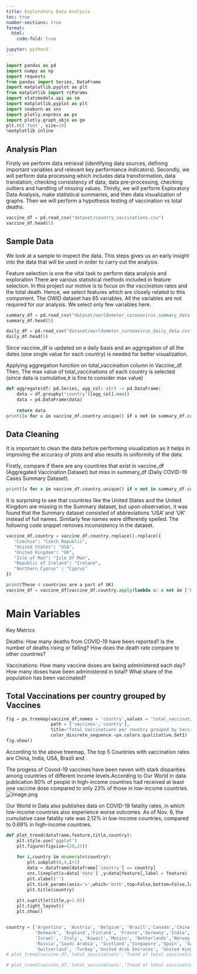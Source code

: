 ```yaml
---
title: Exploratory Data Analysis 
toc: true
number-sections: true
format:
  html:
    code-fold: true

jupyter: python3
---
```


```python

import pandas as pd
import numpy as np
import requests
from pandas import Series, DataFrame
import matplotlib.pyplot as plt
from matplotlib import rcParams
import statsmodels.api as sm
import matplotlib.pyplot as plt
import seaborn as sns
import plotly.express as px
import plotly.graph_objs as go
plt.rc('font', size=10)  
%matplotlib inline
```

## Analysis Plan 

Firstly we perform data retrieval (identifying data sources, defining important variables and relevant key performance indicators). Secondly, we will perform data processing which includes data transformation, data translation, checking consistency of data, data pre-processing, checking outliers and handling of missing values. Thirdly, we will perform Exploratory Data Analysis, make statistical summaries, and then data visualization of graphs. Then we will perform a hypothesis testing of vaccination  vs total deaths.

```python
vaccine_df = pd.read_csv("dataset/country_vaccinations.csv")
vaccine_df.head(5)
```

## Sample Data

We look at a sample to inspect the data. This steps gives us an early insight into the data that will be used in order to carry out the analysis.

Feature selection is one the vital task to perform data analysis and exploration There are various statistical methods included in feature selection. In this project our motive is to focus on the vsccinstion rates and the total death. Hence, we select features which are closely related to this component. The OWID dataset has 65 variables. All the variables are not required for our analysis. We select only few variables here.

```python
summary_df = pd.read_csv("dataset/worldometer_coronavirus_summary_data.csv")
summary_df.head(5)
```


```python
daily_df = pd.read_csv("dataset/worldometer_coronavirus_daily_data.csv")
daily_df.head(5)
```


Since vaccine_df is updated on a daily basis and an aggregation of all the dates (one single value for each country) is needed for better visualization. 

Applying aggregation function on total_vaccination column in Vaccine_df. Then, The max value of total_vaccinations of each country is selected (since data is cumulative,it is fine to consider max value)


```python
def aggregate(df: pd.Series, agg_col: str) -> pd.DataFrame:
    data = df.groupby("country")[agg_col].max()
    data = pd.DataFrame(data)
    
    return data
print([x for x in vaccine_df.country.unique() if x not in summary_df.country.unique()])
```

## Data Cleaning
It is important to clean the data before performing visualization as it helps in improving the accuracy of plots and also results in uniformity of the data.

Firstly, compare if there are any countries that exist in vaccine_df (Aggregated Vaccination Dataset) but miss in summary_df (Daily COVID-19 Cases Summary Dataset).


```python
print([x for x in vaccine_df.country.unique() if x not in summary_df.country.unique()])
```


 It is surprising to see that countries like the United States and the United Kingdom are missing in the Summary dataset, but upon observation, it was found that the Summary dataset consisted of abbreviations 'USA' and 'UK' instead of full names. Similarly few names were differently spelled. The following code snippet removes inconsistency in the dataset.


 ```python
 vaccine_df.country = vaccine_df.country.replace().replace({
    "Czechia": "Czech Republic", 
    "United States": "USA", 
    "United Kingdom": "UK", 
    "Isle of Man": "Isle Of Man",
    "Republic of Ireland": "Ireland",
    "Northern Cyprus" : "Cyprus"
})

print(These 4 countries are a part of UK)
vaccine_df = vaccine_df[vaccine_df.country.apply(lambda x: x not in ['England', 'Scotland', 'Wales', 'Northern Ireland'])]

```


# Main Variables
Key Metrics 

Deaths: How many deaths from COVID-19 have been reported? Is the number of deaths rising or falling? How does the death rate compare to other countries?

Vaccinations: How many vaccine doses are being administered each day? How many doses have been administered in total? What share of the population has been vaccinated?


## Total Vaccinations per country grouped by Vaccines


```python
fig = px.treemap(vaccine_df,names = 'country',values = 'total_vaccinations',
                 path = ['vaccines','country'],
                 title="Total Vaccinations per country grouped by Vaccines",
                 color_discrete_sequence =px.colors.qualitative.Set1)
fig.show()
```


According to the above treemap, The top 5 Countries with vaccination rates are China, India, USA, Brazil and .

The progess of Covod-19 vaccines have been neven with stark disparities among countries of different income levels.According to Our World in data publication  80% of people in high-income countries had received at least one vaccine dose compared to only 23% of those in low-income countries.
![image.png](images/48d69d60-9053-4184-9c50-b8819b180508.png)
 
 
Our World in Data also publishes data on COVID-19 fatality rates, in which low-income countries also experience worse outcomes. As of Nov. 6, the cumulative case fatality rate was 2.12% in low-income countries, compared to 0.69% in high-income countries.


```python
def plot_trend(dataframe,feature,title,country):
    plt.style.use('ggplot')
    plt.figure(figsize=(20,25))
    
    for i,country in enumerate(country):
        plt.subplot(8,4,i+1)
        data = dataframe[dataframe['country'] == country]
        sns.lineplot(x=data['date'] ,y=data[feature],label = feature)
        plt.xlabel('')
        plt.tick_params(axis='x',which='both',top=False,bottom=False,labelbottom=False)
        plt.title(country)
        
    plt.suptitle(title,y=1.05)
    plt.tight_layout()
    plt.show()


country = ['Argentina', 'Austria', 'Belgium', 'Brazil','Canada','China','Czechia',
           'Denmark', 'England','Finland', 'France','Germany','India','Ireland', 
           'Israel', 'Italy', 'Kuwait','Mexico', 'Netherlands','Norway', 'Poland',
           'Russia','Saudi Arabia', 'Scotland','Singapore','Spain', 'Sweden',
           'Switzerland', 'Turkey','United Arab Emirates', 'United Kingdom', 'United States']
# plot_trend(vaccine_df,'total_vaccinations','Trend of total vaccination',country)
```


```python
# plot_trend(vaccine_df,'total_vaccinations','Trend of total vaccination',country)
```